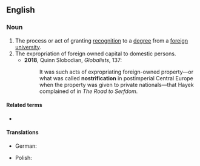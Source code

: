 ==English==

===Noun===
{{en-noun}}

# The process or act of granting [[recognition]] to a [[degree]] from a [[foreign]] [[university]].
# The expropriation of foreign owned capital to domestic persons.
#* '''2018''', Quinn Slobodian, ''Globalists'', 137:
#*:  It was such acts of expropriating foreign-owned property—or what was called '''nostrification'''  in  postimperial  Central  Europe  when  the  property was given to private nationals—that Hayek complained of in ''The Road  to  Serfdom''.

====Related terms====
* {{l|en|nostrificate}}

====Translations====
{{trans-top|granting recognition to a degree from a foreign university}}
* German: {{t+|de|Nostrifizierung}}
{{trans-mid}}
* Polish: {{t|pl|nostryfikacja|f}}
{{trans-bottom}}